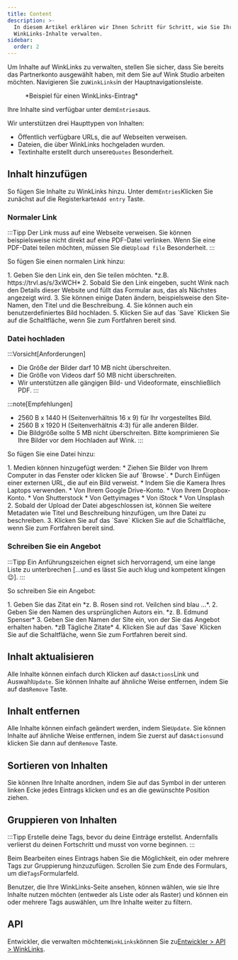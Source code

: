 ```yaml
---
title: Content
description: >-
  In diesem Artikel erklären wir Ihnen Schritt für Schritt, wie Sie Ihre
  WinkLinks-Inhalte verwalten.
sidebar:
  order: 2
---
```


Um Inhalte auf WinkLinks zu verwalten, stellen Sie sicher, dass Sie bereits das Partnerkonto ausgewählt haben, mit dem Sie auf Wink Studio arbeiten möchten. Navigieren Sie zu`WinkLinks`in der Hauptnavigationsleiste.

<figure>
  <CloudinaryImage width="350" height="561" resize="scale" quality="best" alt="WinkLinks-Eintrag" src="academy/winklinks-entry" errorImage="noimage_opaque_nyrtl0.png" />

  <figcaption>*Beispiel für einen WinkLinks-Eintrag*</figcaption>
</figure>


Ihre Inhalte sind verfügbar unter dem`Entries`aus.

Wir unterstützen drei Haupttypen von Inhalten:

* Öffentlich verfügbare URLs, die auf Webseiten verweisen.
* Dateien, die über WinkLinks hochgeladen wurden.
* Textinhalte erstellt durch unsere`Quotes` Besonderheit.

## Inhalt hinzufügen

So fügen Sie Inhalte zu WinkLinks hinzu. Unter dem`Entries`Klicken Sie zunächst auf die Registerkarte`Add entry` Taste.

### Normaler Link

:::Tipp
Der Link muss auf eine Webseite verweisen. Sie können beispielsweise nicht direkt auf eine PDF-Datei verlinken. Wenn Sie eine PDF-Datei teilen möchten, müssen Sie die`Upload file` Besonderheit.
:::

So fügen Sie einen normalen Link hinzu:

<Steps>
  1. Geben Sie den Link ein, den Sie teilen möchten. *z.B. https://trvl.as/s/3xWCH*
  2. Sobald Sie den Link eingeben, sucht Wink nach den Details dieser Website und füllt das Formular aus, das als Nächstes angezeigt wird.
  3. Sie können einige Daten ändern, beispielsweise den Site-Namen, den Titel und die Beschreibung.
  4. Sie können auch ein benutzerdefiniertes Bild hochladen.
  5. Klicken Sie auf das `Save` Klicken Sie auf die Schaltfläche, wenn Sie zum Fortfahren bereit sind.
</Steps>


### Datei hochladen

:::Vorsicht\[Anforderungen]

* Die Größe der Bilder darf 10 MB nicht überschreiten.
* Die Größe von Videos darf 50 MB nicht überschreiten.
* Wir unterstützen alle gängigen Bild- und Videoformate, einschließlich PDF.
  :::

:::note\[Empfehlungen]

* 2560 B x 1440 H (Seitenverhältnis 16 x 9) für Ihr vorgestelltes Bild.
* 2560 B x 1920 H (Seitenverhältnis 4:3) für alle anderen Bilder.
* Die Bildgröße sollte 5 MB nicht überschreiten. Bitte komprimieren Sie Ihre Bilder vor dem Hochladen auf Wink.
  :::

So fügen Sie eine Datei hinzu:

<Steps>
  1. Medien können hinzugefügt werden:
     * Ziehen Sie Bilder von Ihrem Computer in das Fenster oder klicken Sie auf `Browse`.
     * Durch Einfügen einer externen URL, die auf ein Bild verweist.
     * Indem Sie die Kamera Ihres Laptops verwenden.
     * Von Ihrem Google Drive-Konto.
     * Von Ihrem Dropbox-Konto.
     * Von Shutterstock
     * Von Gettyimages
     * Von iStock
     * Von Unsplash
  2. Sobald der Upload der Datei abgeschlossen ist, können Sie weitere Metadaten wie Titel und Beschreibung hinzufügen, um Ihre Datei zu beschreiben.
  3. Klicken Sie auf das `Save` Klicken Sie auf die Schaltfläche, wenn Sie zum Fortfahren bereit sind.
</Steps>


### Schreiben Sie ein Angebot

:::Tipp
Ein Anführungszeichen eignet sich hervorragend, um eine lange Liste zu unterbrechen \[...und es lässt Sie auch klug und kompetent klingen 😉].
:::

So schreiben Sie ein Angebot:

<Steps>
  1. Geben Sie das Zitat ein *z. B. Rosen sind rot. Veilchen sind blau ...*.
  2. Geben Sie den Namen des ursprünglichen Autors ein. *z. B. Edmund Spenser*
  3. Geben Sie den Namen der Site ein, von der Sie das Angebot erhalten haben. *zB Tägliche Zitate*
  4. Klicken Sie auf das `Save` Klicken Sie auf die Schaltfläche, wenn Sie zum Fortfahren bereit sind.
</Steps>


## Inhalt aktualisieren

Alle Inhalte können einfach durch Klicken auf das`Actions`Link und Auswahl`Update`. Sie können Inhalte auf ähnliche Weise entfernen, indem Sie auf das`Remove` Taste.

## Inhalt entfernen

Alle Inhalte können einfach geändert werden, indem Sie`Update`. Sie können Inhalte auf ähnliche Weise entfernen, indem Sie zuerst auf das`Actions`und klicken Sie dann auf den`Remove` Taste.

## Sortieren von Inhalten

Sie können Ihre Inhalte anordnen, indem Sie auf das Symbol in der unteren linken Ecke jedes Eintrags klicken und es an die gewünschte Position ziehen.

## Gruppieren von Inhalten

:::Tipp
Erstelle deine Tags, bevor du deine Einträge erstellst. Andernfalls verlierst du deinen Fortschritt und musst von vorne beginnen.
:::

Beim Bearbeiten eines Eintrags haben Sie die Möglichkeit, ein oder mehrere Tags zur Gruppierung hinzuzufügen. Scrollen Sie zum Ende des Formulars, um die`Tags`Formularfeld.

Benutzer, die Ihre WinkLinks-Seite ansehen, können wählen, wie sie Ihre Inhalte nutzen möchten (entweder als Liste oder als Raster) und können ein oder mehrere Tags auswählen, um Ihre Inhalte weiter zu filtern.

## API

Entwickler, die verwalten möchten`WinkLinks`können Sie zu[Entwickler > API > WinkLinks](/developers/apis/#winklinks-api).

